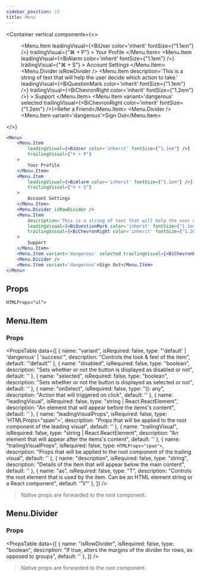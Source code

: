 ```yaml
---
sidebar_position: 13
title: Menu
---
```


<Container
    vertical
    components={<>
        <Menu>
            <Menu.Item
                leadingVisual={<BiUser color='inherit' fontSize={"1.1em"} />}
                trailingVisual={"⌘ + P"}
            >
                Your Profile
            </Menu.Item>
            <Menu.Item
                leadingVisual={<BiAlarm color='inherit' fontSize={"1.1em"} />}
                trailingVisual={"⌘ + S"}
            >
                Account Settings
            </Menu.Item>
            <Menu.Divider isRowDivider />
            <Menu.Item
                description='This is a string of text that will help the user decide which action to take.'
                leadingVisual={<BiQuestionMark color='inherit' fontSize={"1.1em"} />}
                trailingVisual={<BiChevronRight color='inherit' fontSize={"1.2em"} />}
            >
                Support
            </Menu.Item>
            <Menu.Item variant='dangerous' selected trailingVisual={<BiChevronRight color='inherit' fontSize={"1.2em"} />}>Refer a Friend</Menu.Item>
            <Menu.Divider />
            <Menu.Item variant='dangerous'>Sign Out</Menu.Item>
        </Menu>
    </>}
>

```jsx
<Menu>
    <Menu.Item
        leadingVisual={<BiUser color='inherit' fontSize={"1.1em"} />}
        trailingVisual={"⌘ + P"}
    >
        Your Profile
    </Menu.Item>
    <Menu.Item
        leadingVisual={<BiAlarm color='inherit' fontSize={"1.1em"} />}
        trailingVisual={"⌘ + S"}
    >
        Account Settings
    </Menu.Item>
    <Menu.Divider isRowDivider />
    <Menu.Item
        description='This is a string of text that will help the user decide which action to take.'
        leadingVisual={<BiQuestionMark color='inherit' fontSize={"1.1em"} />}
        trailingVisual={<BiChevronRight color='inherit' fontSize={"1.2em"} />}
    >
        Support
    </Menu.Item>
    <Menu.Item variant='dangerous' selected trailingVisual={<BiChevronRight color='inherit' fontSize={"1.2em"} />}>Refer a Friend</Menu.Item>
    <Menu.Divider />
    <Menu.Item variant='dangerous'>Sign Out</Menu.Item>
</Menu>
```

</Container>


## Props

`HTMLProps<"ul">`

## Menu.Item

### Props

<PropsTable
    data={[
        {
            name: "variant",
            isRequired: false,
            type: "'default' | 'dangerous' | 'success'",
            description: "Controls the look & feel of the item",
            default: '"default"'
        },
        {
            name: "disabled",
            isRequired: false,
            type: "boolean",
            description: "Sets whether or not the button is displayed as disabled or not",
            default: ''
        },
        {
            name: "selected",
            isRequired: false,
            type: "boolean",
            description: "Sets whether or not the button is displayed as selected or not",
            default: ''
        },
        {
            name: "onSelect",
            isRequired: false,
            type: "(): any",
            description: "Action that will triggered on click",
            default: ''
        },
        {
            name: "leadingVisual",
            isRequired: false,
            type: "string | React.ReactElement",
            description: "An element that will appear before the items's content",
            default: ''
        },
        {
            name: "leadingVisualProps",
            isRequired: false,
            type: 'HTMLProps<"span">',
            description: "Props that will be applied to the root component of the leading visual",
            default: ''
        },
        {
            name: "trailingVisual",
            isRequired: false,
            type: "string | React.ReactElement",
            description: "An element that will appear after the items's content",
            default: ''
        },
        {
            name: "trailingVisualProps",
            isRequired: false,
            type: `HTMLProps<"span">`,
            description: "Props that will be applied to the root component of the trailing visual",
            default: ''
        },
        {
            name: "description",
            isRequired: false,
            type: "string",
            description: "Details of the item that will appear below the main content",
            default: ''
        },
        {
            name: "as",
            isRequired: false,
            type: "T",
            description: "Controls the root element that is used by the item. Can be an HTML element string or a React component",
            default: '"li"'
        },
    ]}
/>

> Native props are forwarded to the root component.

## Menu.Divider

### Props

<PropsTable
    data={[
        {
            name: "isRowDivider",
            isRequired: false,
            type: "boolean",
            description: "If true, alters the margins of the divider for rows, as opposed to groups",
            default: ''
        },
    ]}
/>

> Native props are forwarded to the root component.
